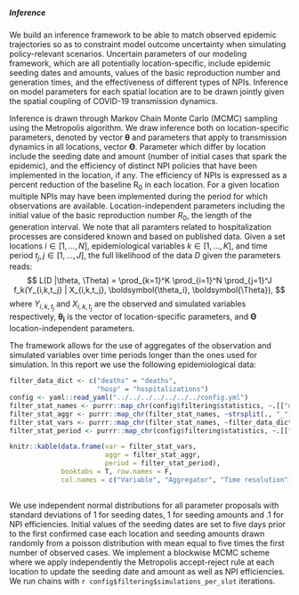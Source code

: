 ##### Inference

We build an inference framework to be able to match observed epidemic trajectories so as to constraint model outcome uncertainty when simulating policy-relevant scenarios. Uncertain parameters of our modeling framework, which are all potentially location-specific, include epidemic seeding dates and amounts, values of the basic reproduction number and generation times, and the effectiveness of different types of NPIs. Inference on model parameters for each spatial location are to be drawn jointly given the spatial coupling of COVID-19 transmission dynamics. 

Inference is drawn through Markov Chain Monte Carlo (MCMC) sampling using the Metropolis algorithm. We draw inference both on location-specific parameters, denoted by vector $\boldsymbol\theta$ and parameters that apply to transmission dynamics in all locations, vector $\boldsymbol \Theta$. Parameter which differ by location include the seeding date and amount (number of initial cases that spark the epidemic), and the efficiency of distinct NPI policies that have been implemented in the location, if any. The efficiency of NPIs is expressed as a percent reduction of the baseline R$_0$ in each location. For a given location multiple NPIs may have been implemented during the period for which observations are available. Location-independent parameters including the initial value of the basic reproduction number $R_0$, the length of the generation interval. We note that all paramters related to hospitalization processes are considered known and based on published data. Given a set locations $i \in [1,\dots,N]$, epidemiological variables $k \in [1, \dots, K]$, and time period $t_j, j \in [1, \dots, J]$, the full likelihood of the data $D$ given the parameters reads:
$$
L(D |\theta, \Theta) = \prod_{k=1}^K \prod_{i=1}^N \prod_{j=1}^J f_k(Y_{i,k,t_j} | X_{i,k,t_j}, \boldsymbol{\theta_i}, \boldsymbol{\Theta}),
$$
where $Y_{i,k,t_j}$ and $X_{i,k,t_j}$ are the observed and simulated variables respectively, $\boldsymbol{\theta_i}$ is the vector of location-specific parameters, and $\boldsymbol{\Theta}$ location-independent parameters.  

The framework allows for the use of aggregates of the observation and simulated variables over time periods longer than the ones used for simulation. In this report we use the following epidemiological data: 


```r
filter_data_dict <- c("deaths" = "deaths",
                      "hosp" = "hospitalizations")
config <- yaml::read_yaml("../../../../../../../config.yml")
filter_stat_names <- purrr::map_chr(config$filtering$statistics, ~.[["name"]])
filter_stat_aggr <- purrr::map_chr(filter_stat_names, ~strsplit(., "_")[[1]][1])
filter_stat_vars <- purrr::map_chr(filter_stat_names, ~filter_data_dict[strsplit(., "_")[[1]][2]])
filter_stat_period <- purrr::map_chr(config$filtering$statistics, ~.[["period"]])

knitr::kable(data.frame(var = filter_stat_vars, 
                        aggr = filter_stat_aggr,
                        period = filter_stat_period),
             booktabs = T, row.names = F,
             col.names = c("Variable", "Aggregator", "Time resolution")) 
  
```

We use independent normal distributions for all parameter proposals with standard deviations of 1 for seeding dates, 1 for seeding amounts and .1 for NPI efficiencies. Initial values of the seeding dates are set to five days prior to the first confirmed case each location and seeding amounts drawn randomly from a poisson distribution with mean equal to five times the first number of observed cases. We implement a blockwise MCMC scheme where we apply independently the Metropolis accept-reject rule at each location to update the seeding date and amount as well as NPI efficiencies. We run chains with `r config$filtering$simulations_per_slot` iterations.


